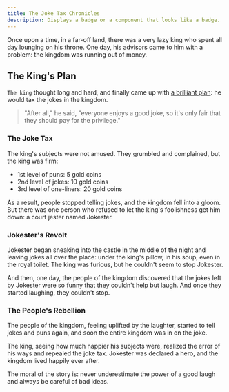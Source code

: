 ```yaml
---
title: The Joke Tax Chronicles
description: Displays a badge or a component that looks like a badge.
---
```


Once upon a time, in a far-off land, there was a very lazy king who spent all day lounging on his throne. One day, his advisors came to him with a problem: the kingdom was running out of money.

## The King's Plan

`The king` thought long and hard, and finally came up with [a brilliant plan](#): he would tax the jokes in the kingdom.

> "After all," he said, "everyone enjoys a good joke, so it's only fair that they should pay for the privilege."

### The Joke Tax

The king's subjects were not amused. They grumbled and complained, but the king was firm:

- 1st level of puns: 5 gold coins
- 2nd level of jokes: 10 gold coins
- 3rd level of one-liners: 20 gold coins

As a result, people stopped telling jokes, and the kingdom fell into a gloom. But there was one person who refused to let the king's foolishness get him down: a court jester named Jokester.

### Jokester's Revolt

Jokester began sneaking into the castle in the middle of the night and leaving jokes all over the place: under the king's pillow, in his soup, even in the royal toilet. The king was furious, but he couldn't seem to stop Jokester.

And then, one day, the people of the kingdom discovered that the jokes left by Jokester were so funny that they couldn't help but laugh. And once they started laughing, they couldn't stop.

### The People's Rebellion

The people of the kingdom, feeling uplifted by the laughter, started to tell jokes and puns again, and soon the entire kingdom was in on the joke.

The king, seeing how much happier his subjects were, realized the error of his ways and repealed the joke tax. Jokester was declared a hero, and the kingdom lived happily ever after.

The moral of the story is: never underestimate the power of a good laugh and always be careful of bad ideas.
